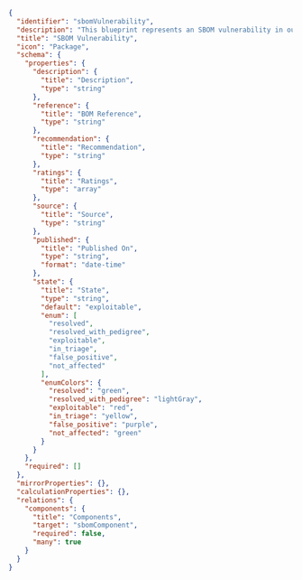 ```json showLineNumbers
{
  "identifier": "sbomVulnerability",
  "description": "This blueprint represents an SBOM vulnerability in our software catalog",
  "title": "SBOM Vulnerability",
  "icon": "Package",
  "schema": {
    "properties": {
      "description": {
        "title": "Description",
        "type": "string"
      },
      "reference": {
        "title": "BOM Reference",
        "type": "string"
      },
      "recommendation": {
        "title": "Recommendation",
        "type": "string"
      },
      "ratings": {
        "title": "Ratings",
        "type": "array"
      },
      "source": {
        "title": "Source",
        "type": "string"
      },
      "published": {
        "title": "Published On",
        "type": "string",
        "format": "date-time"
      },
      "state": {
        "title": "State",
        "type": "string",
        "default": "exploitable",
        "enum": [
          "resolved",
          "resolved_with_pedigree",
          "exploitable",
          "in_triage",
          "false_positive",
          "not_affected"
        ],
        "enumColors": {
          "resolved": "green",
          "resolved_with_pedigree": "lightGray",
          "exploitable": "red",
          "in_triage": "yellow",
          "false_positive": "purple",
          "not_affected": "green"
        }
      }
    },
    "required": []
  },
  "mirrorProperties": {},
  "calculationProperties": {},
  "relations": {
    "components": {
      "title": "Components",
      "target": "sbomComponent",
      "required": false,
      "many": true
    }
  }
}
```
